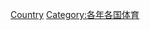 {{Commons category|1928 in sports by country}}
{{Year by category
|m=1
|c=9
|d=2
|y=8
|cat=各國體育
|sortkey=1928
}}

[[Category:1928年體育|Country]]
[[Category:各年各国体育|Category:各年各国体育]]